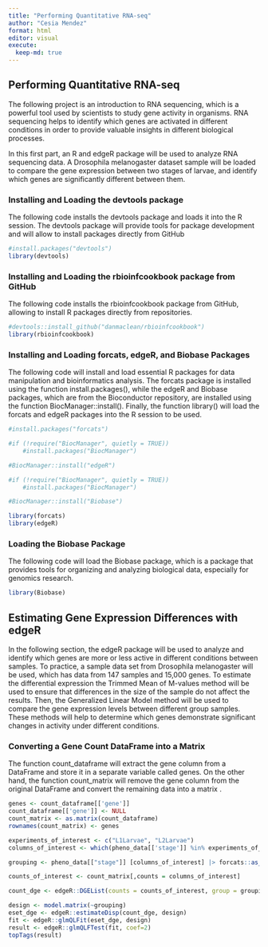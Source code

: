 ```yaml
---
title: "Performing Quantitative RNA-seq"
author: "Cesia Mendez"
format: html
editor: visual
execute:
  keep-md: true
---
```


## Performing Quantitative RNA-seq

The following project is an introduction to RNA sequencing, which is a powerful tool used by scientists to study gene activity in organisms. RNA sequencing helps to identify which genes are activated in different conditions in order to provide valuable insights in different biological processes.

In this first part, an R and edgeR package will be used to analyze RNA sequencing data. A Drosophila melanogaster dataset sample will be loaded to compare the gene expression between two stages of larvae, and identify which genes are significantly different between them.

### Installing and Loading the devtools package

The following code installs the devtools package and loads it into the R session. The devtools package will provide tools for package development and will allow to install packages directly from GitHub

```r
#install.packages("devtools")
library(devtools)
```

### Installing and Loading the rbioinfcookbook package from GitHub

The following code installs the rbioinfcookbook package from GitHub, allowing to install R packages directly from repositories.

```r
#devtools::install_github("danmaclean/rbioinfcookbook")
library(rbioinfcookbook)

```

### Installing and Loading forcats, edgeR, and Biobase Packages

The following code will install and load essential R packages for data manipulation and bioinformatics analysis. The forcats package is installed using the function install.packages(), while the edgeR and Biobase packages, which are from the Bioconductor repository, are installed using the function BiocManager::install(). Finally, the function library() will load the forcats and edgeR packages into the R session to be used.

```r
#install.packages("forcats")

#if (!require("BiocManager", quietly = TRUE))
    #install.packages("BiocManager")

#BiocManager::install("edgeR")

#if (!require("BiocManager", quietly = TRUE))
    #install.packages("BiocManager")

#BiocManager::install("Biobase")

library(forcats)
library(edgeR)

```

### Loading the Biobase Package

The following code will load the Biobase package, which is a package that provides tools for organizing and analyzing biological data, especially for genomics research.

```r
library(Biobase)
```

## Estimating Gene Expression Differences with edgeR

In the following section, the edgeR package will be used to analyze and identify which genes are more or less active in different conditions between samples. To practice, a sample data set from Drosophila melanogaster will be used, which has data from 147 samples and 15,000 genes. To estimate the differential expression the Trimmed Mean of M-values method will be used to ensure that differences in the size of the sample do not affect the results. Then, the Generalized Linear Model method will be used to compare the gene expression levels between different group samples. These methods will help to determine which genes demonstrate significant changes in activity under different conditions.

### Converting a Gene Count DataFrame into a Matrix

The function count_dataframe will extract the gene column from a DataFrame and store it in a separate variable called genes. On the other hand, the function count_matrix will remove the gene column from the original DataFrame and convert the remaining data into a matrix .

```r
genes <- count_dataframe[['gene']]
count_dataframe[['gene']] <- NULL
count_matrix <- as.matrix(count_dataframe)
rownames(count_matrix) <- genes
```

```r
experiments_of_interest <- c("L1Larvae", "L2Larvae")
columns_of_interest <- which(pheno_data[['stage']] %in% experiments_of_interest)
```

```r
grouping <- pheno_data[["stage"]] [columns_of_interest] |> forcats::as_factor()
```

```r
counts_of_interest <- count_matrix[,counts = columns_of_interest]
```

```r
count_dge <- edgeR::DGEList(counts = counts_of_interest, group = grouping)
```

```r
design <- model.matrix(~grouping)
eset_dge <- edgeR::estimateDisp(count_dge, design)
fit <- edgeR::glmQLFit(eset_dge, design)
result <- edgeR::glmQLFTest(fit, coef=2)
topTags(result)
```
